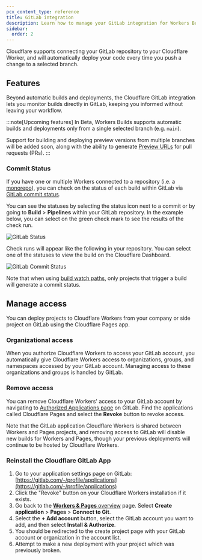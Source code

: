 ```yaml
---
pcx_content_type: reference
title: GitLab integration
description: Learn how to manage your GitLab integration for Workers Builds
sidebar:
  order: 2
---
```


Cloudflare supports connecting your GitLab repository to your Cloudflare Worker, and will automatically deploy your code every time you push a change to a selected branch.

## Features

Beyond automatic builds and deployments, the Cloudflare GitLab integration lets you monitor builds directly in GitLab, keeping you informed without leaving your workflow.

:::note[Upcoming features]
In Beta, Workers Builds supports automatic builds and deployments only from a single selected branch (e.g. `main`).

Support for building and deploying preview versions from multiple branches will be added soon, along with the ability to generate [Preview URLs](/workers/configuration/previews/) for pull requests (PRs).
:::

### Commit Status

If you have one or multiple Workers connected to a repository (i.e. a [monorepo](/workers/ci-cd/builds/advanced-setups/#monorepos)), you can check on the status of each build within GitLab via [GitLab commit status](https://docs.gitlab.com/ee/user/project/merge_requests/status_checks.html).

You can see the statuses by selecting the status icon next to a commit or by going to **Build** > **Pipelines** within your GitLab repository. In the example below, you can select on the green check mark to see the results of the check run.

![GitLab Status](~/assets/images/workers/platform/ci-cd/gl-status-checks.png)

Check runs will appear like the following in your repository. You can select one of the statuses to view the build on the Cloudflare Dashboard.

![GitLab Commit Status](~/assets/images/workers/platform/ci-cd/gl-commit-status.png)

Note that when using [build watch paths](/workers/ci-cd/builds/build-watch-paths/), only projects that trigger a build will generate a commit status.

## Manage access

You can deploy projects to Cloudflare Workers from your company or side project on GitLab using the Cloudflare Pages app.

### Organizational access

When you authorize Cloudflare Workers to access your GitLab account, you automatically give Cloudflare Workers access to organizations, groups, and namespaces accessed by your GitLab account.  Managing access to these organizations and groups is handled by GitLab.

### Remove access

You can remove Cloudflare Workers' access to your GitLab account by navigating to [Authorized Applications page](https://gitlab.com/-/profile/applications) on GitLab. Find the applications called Cloudflare Pages and select the **Revoke** button to revoke access.

Note that the GitLab application Cloudflare Workers is shared between Workers and Pages projects, and removing access to GitLab will disable new builds for Workers and Pages, though your previous deployments will continue to be hosted by Cloudflare Workers.

### Reinstall the Cloudflare GitLab App

1. Go to your application settings page on GitLab: [https://gitlab.com/-/profile/applications](https://gitlab.com/-/profile/applications)
2. Click the "Revoke" button on your Cloudflare Workers installation if it exists.
3. Go back to the [**Workers & Pages** overview](https://dash.cloudflare.com) page. Select **Create application** > **Pages** > **Connect to Git**.
4. Select the **+ Add account** button, select the GitLab account you want to add, and then select **Install & Authorize**.
5. You should be redirected to the create project page with your GitLab account or organization in the account list.
6. Attempt to make a new deployment with your project which was previously broken.
